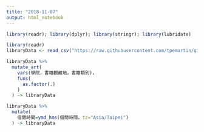 ```yaml
---
title: "2018-11-07"
output: html_notebook
---
```


```r
library(readr); library(dplyr); library(stringr); library(lubridate)
```

```r
library(readr)
libraryData <- read_csv("https://raw.githubusercontent.com/tpemartin/github-data/master/library100_102.csv")
```

```r
libraryData %>%
  mutate_art(
    vars(學院，書籍觀藏地，書籍類別)，
    funs(
      as.factor(.)
    )
  ) -> libraryData

libraryData %>%
  mutate(
    借閱時間=ymd_hms(借閱時間，tz="Asia/Taipei")
  ) -> libraryData
``` 